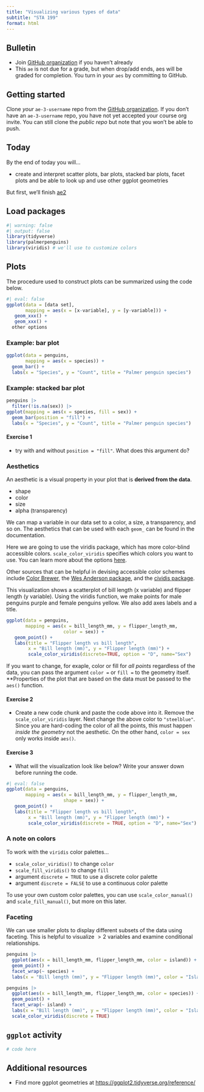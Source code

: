 ```yaml
---
title: "Visualizing various types of data"
subtitle: "STA 199"
format: html
---
```


## Bulletin

-   Join [GitHub organization](https://github.com/sta199-sp23-1) if you haven't already
-   This `ae` is not due for a grade, but when drop/add ends, aes will be graded for completion. You turn in your `aes` by committing to GitHub.

## Getting started

Clone *your* `ae-3-username` repo from the [GitHub organization](https://github.com/sta199-sp23-1/).
If you don't have an `ae-3-username` repo, you have not yet accepted your course org invite.
You can still clone the *public repo* but note that you won't be able to push.

## Today

By the end of today you will...

- create and interpret scatter plots, bar plots, stacked bar plots, facet plots and be able to look up and use other ggplot geometries

But first, we'll finish [ae2](/ae/ae-02.html)

## Load packages

```r
#| warning: false
#| output: false
library(tidyverse)
library(palmerpenguins)
library(viridis) # we'll use to customize colors
```


## Plots

The procedure used to construct plots can be summarized using the code below.

```r
#| eval: false
ggplot(data = [data set], 
       mapping = aes(x = [x-variable], y = [y-variable])) +
   geom_xxx() +
   geom_xxx() + 
  other options
```

### Example: bar plot

```r
ggplot(data = penguins, 
       mapping = aes(x = species)) +
  geom_bar() +
  labs(x = "Species", y = "Count", title = "Palmer penguin species")
```

### Example: stacked bar plot

```r
penguins |>
  filter(!is.na(sex)) |>
ggplot(mapping = aes(x = species, fill = sex)) +
  geom_bar(position = "fill") +
  labs(x = "Species", y = "Count", title = "Palmer penguin species")
```


#### Exercise 1 

- try with and without `position = "fill"`. What does this argument do?

### Aesthetics

An aesthetic is a visual property in your plot that is **derived from the data**.

- shape
- color
- size
- alpha (transparency)

We can map a variable in our data set to a color, a size, a transparency, and so on. The aesthetics that can be used with each `geom_` can be found in the documentation.

Here we are going to use the viridis package, which has more color-blind accessible colors. `scale_color_viridis` specifies which colors you want to use. You can learn more about the options [here](https://www.rdocumentation.org/packages/viridis/versions/0.5.1/topics/scale_color_viridis).

Other sources that can be helpful in devising accessible color schemes include [Color Brewer](https://colorbrewer2.org/#type=sequential&scheme=BuGn&n=3), the [Wes Anderson package](https://github.com/karthik/wesanderson), and the [cividis package](https://github.com/marcosci/cividis).

This visualization shows a scatterplot of bill length (x variable) and flipper length (y variable). Using the viridis function, we make points for male penguins purple and female penguins yellow. We also add axes labels and a title.

```r
ggplot(data = penguins, 
       mapping = aes(x = bill_length_mm, y = flipper_length_mm,
                     color = sex)) + 
   geom_point() + 
   labs(title = "Flipper length vs bill length",
        x = "Bill length (mm)", y = "Flipper length (mm)") + 
        scale_color_viridis(discrete=TRUE, option = "D", name="Sex")
```

If you want to change, for exaple, color or fill for *all points* regardless of the data, you can pass the argument `color = ` or `fill = ` to the geometry itself. **Properties of the plot that are based on the data must be passed to the `aes()` function.

#### Exercise 2

- Create a new code chunk and paste the code above into it. Remove the `scale_color_viridis` layer. Next change the above color to `"steelblue"`. Since you are hard-coding the color of all the points, this must happen *inside the geometry* not the aesthetic. On the other hand, `color = sex` only works inside `aes()`. 

#### Exercise 3

- What will the visualization look like below? Write your answer 
down before running the code.

```r
#| eval: false
ggplot(data = penguins, 
       mapping = aes(x = bill_length_mm, y = flipper_length_mm,
                     shape = sex)) + 
   geom_point() + 
   labs(title = "Flipper length vs bill length",
        x = "Bill length (mm)", y = "Flipper length (mm)") + 
        scale_color_viridis(discrete = TRUE, option = "D", name="Sex")
```


### A note on colors

To work with the `viridis` color palettes...

- `scale_color_viridis()` to change `color`
- `scale_fill_viridis()` to change `fill`
- argument `discrete = TRUE` to use a discrete color palette
- argument `discrete = FALSE` to use a continuous color palette

To use your own custom color palettes, you can use `scale_color_manual()` and `scale_fill_manual()`, but more on this later.

### Faceting

We can use smaller plots to display different subsets of the data using faceting. This is helpful to visualize $>2$ variables and examine conditional relationships.

```r
penguins |>
  ggplot(aes(x = bill_length_mm, flipper_length_mm, color = island)) +
  geom_point() +
  facet_wrap(~ species) +
  labs(x = "Bill length (mm)", y = "Flipper length (mm)", color = "Island")
```

```r
penguins |>
  ggplot(aes(x = bill_length_mm, flipper_length_mm, color = species)) +
  geom_point() +
  facet_wrap(~ island) +
  labs(x = "Bill length (mm)", y = "Flipper length (mm)", color = "Island") +
  scale_color_viridis(discrete = TRUE)
```

## `ggplot` activity

```r
# code here
```

## Additional resources

- Find more ggplot geometries at [https://ggplot2.tidyverse.org/reference/](https://ggplot2.tidyverse.org/reference/)


